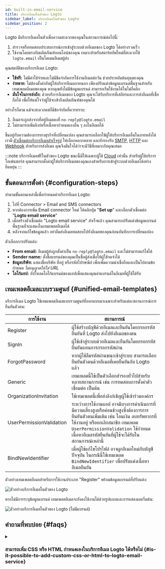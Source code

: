 ```yaml
---
id: built-in-email-service
title: บริการอีเมลในตัวของ Logto
sidebar_label: บริการอีเมลในตัวของ Logto
sidebar_position: 2
---
```


Logto มีบริการอีเมลในตัวเพื่อความสะดวกของคุณในสถานการณ์ต่อไปนี้:

1. สำรวจหรือทดสอบประสบการณ์การเข้าสู่ระบบด้วยอีเมลของ Logto ได้อย่างรวดเร็ว
2. ใช้งานโดยตรงกับผลิตภัณฑ์ออนไลน์ของคุณ เหมาะสำหรับสตาร์ทอัพใหม่ที่สะดวกใช้ `logto.email` เป็นโดเมนอีเมลผู้ส่ง

คุณสมบัติของบริการอีเมล Logto:

- **ใช้ฟรี:** ไม่มีค่าใช้จ่ายและไม่มีขีดจำกัดการใช้งานอีเมลต่อวัน ช่วยประหยัดต้นทุนของคุณ
- **ง่ายดาย:** ไม่ต้องตั้งค่ากับผู้ให้บริการอีเมลภายนอก เพียงปรับแต่งข้อมูลแบรนด์พื้นฐานสำหรับเทมเพลตอีเมลของคุณ หากคุณยังไม่มีข้อมูลแบรนด์ สามารถเริ่มใช้งานได้ในไม่กี่คลิก
- **มั่นใจในการส่งถึง:** ด้วยบริการอีเมลของ Logto คุณจะได้รับบริการที่เสถียรและการส่งอีเมลที่เชื่อถือได้ เพื่อให้แน่ใจว่าผู้ใช้จะเข้าถึงผลิตภัณฑ์ของคุณได้

อย่างไรก็ตาม แม้จะสะดวกแต่ก็มีข้อจำกัดที่ควรทราบ:

1. อีเมลจะถูกส่งจากที่อยู่อีเมลคงที่ `no-reply@logto.email`
2. ไม่สามารถเพิ่มลิงก์หรือเนื้อหากำหนดเองอื่น ๆ ลงในอีเมลได้

ขึ้นอยู่กับความต้องการทางธุรกิจที่เปลี่ยนแปลง คุณสามารถเลือกใช้ผู้ให้บริการอีเมลอื่นในภายหลังได้ เรามี [ตัวเชื่อมต่อบริการอีเมลสำเร็จรูป](/connectors/email-connectors#popular-email-providers) ให้เลือกหลากหลาย และยังรองรับ [SMTP](/integrations/smtp), [HTTP](/integrations/http-email) และ [Webhook](/developers/webhooks) สำหรับการส่งอีเมล คุณจึงมั่นใจได้ว่าจะมีวิธีที่เหมาะกับคุณเสมอ

:::note
บริการอีเมลฟรีในตัวของ Logto ขณะนี้มีให้เฉพาะผู้ใช้ [Cloud](https://cloud.logto.io/) เท่านั้น สำหรับผู้ใช้บริการโอเพ่นซอร์ส คุณสามารถตั้งค่าผู้ให้บริการอีเมลของคุณเองสำหรับการเข้าสู่ระบบด้วยอีเมลได้อย่างยืดหยุ่น
:::

## ขั้นตอนการตั้งค่า \{#configuration-steps}

ทำตามขั้นตอนเหล่านี้เพื่อกำหนดค่าบริการอีเมล Logto:

1. ไปที่ <CloudLink to="/connectors/passwordless">Connector > Email and SMS connectors</CloudLink>
2. หากต้องการเพิ่ม Email connector ใหม่ ให้คลิกปุ่ม "**Set up**" และเลือกตัวเชื่อมต่อ "**Logto email service**"
3. เมื่อสร้างตัวเชื่อมต่อ "Logto email service" สำเร็จแล้ว คุณสามารถปรับแต่งข้อมูลแบรนด์พื้นฐานที่จะแสดงในเทมเพลตอีเมลได้
4. หลังจากแก้ไขข้อมูลแล้ว อย่าลืมส่งอีเมลทดสอบไปยังอีเมลของคุณก่อนบันทึกการเปลี่ยนแปลง

ตัวเลือกการปรับแต่ง:

- **From email:** อีเมลผู้ส่งถูกตั้งค่าเป็น `no-reply@logto.email` และไม่สามารถแก้ไขได้
- **Sender name:** ตั้งชื่อแบรนด์ของคุณเป็นชื่อผู้ส่งเพื่อให้ผู้ใช้จดจำได้
- **ข้อมูลบริษัท:** แสดงชื่อบริษัท ที่อยู่ หรือรหัสไปรษณีย์ เพื่อเพิ่มความน่าเชื่อถือและเป็นไปตามข้อกำหนด _ไม่อนุญาตให้ใส่ URL_
- **โลโก้แอป:** อัปโหลดโลโก้แบรนด์ของแอปเพื่อแสดงคุณค่าแบรนด์ในอีเมลที่ผู้ใช้ได้รับ

## เทมเพลตอีเมลแบบรวมศูนย์ \{#unified-email-templates}

บริการอีเมล Logto ใช้เทมเพลตอีเมลแบบรวมศูนย์ที่ออกแบบมาเฉพาะสำหรับแต่ละสถานการณ์การยืนยันตัวตน:

| การใช้งาน                | สถานการณ์                                                                                                                                                                                                                                                               |
| ------------------------ | ----------------------------------------------------------------------------------------------------------------------------------------------------------------------------------------------------------------------------------------------------------------------- |
| Register                 | ผู้ใช้สร้างบัญชีด้วยอีเมลและยืนยันโดยกรอกรหัสยืนยันที่ Logto ส่งไปยังอีเมลของตน                                                                                                                                                                                         |
| SignIn                   | ผู้ใช้เข้าสู่ระบบด้วยอีเมลและยืนยันโดยกรอกรหัสยืนยันแทนการกรอกรหัสผ่าน                                                                                                                                                                                                  |
| ForgotPassword           | หากผู้ใช้ลืมรหัสผ่านขณะเข้าสู่ระบบ สามารถเลือกยืนยันตัวตนด้วยอีเมลที่เคยยืนยันกับ Logto แล้ว                                                                                                                                                                            |
| Generic                  | เทมเพลตนี้ใช้เป็นตัวเลือกสำรองทั่วไปสำหรับหลายสถานการณ์ เช่น การทดสอบการตั้งค่าตัวเชื่อมต่อ เป็นต้น                                                                                                                                                                     |
| OrganizationInvitation   | ใช้เทมเพลตนี้เพื่อส่งลิงก์เชิญผู้ใช้เข้าร่วมองค์กร                                                                                                                                                                                                                      |
| UserPermissionValidation | ระหว่างการใช้งานแอป อาจมีบางการดำเนินการที่มีความเสี่ยงสูงหรือค่อนข้างสูงซึ่งต้องการการยืนยันตัวตนเพิ่มเติม เช่น โอนเงิน ลบทรัพยากรที่ใช้งานอยู่ หรือยกเลิกสมาชิก เทมเพลต `UserPermissionValidation` ใช้กำหนดเนื้อหาอีเมลรหัสยืนยันที่ผู้ใช้จะได้รับในสถานการณ์เหล่านี้ |
| BindNewIdentifier        | เมื่อผู้ใช้แก้ไขโปรไฟล์ อาจผูกอีเมลใหม่กับบัญชีปัจจุบัน ในกรณีนี้ใช้เทมเพลต `BindNewIdentifier` เพื่อปรับแต่งเนื้อหาอีเมลยืนยัน                                                                                                                                         |

ตัวอย่างเทมเพลตอีเมลสำหรับการใช้งานประเภท "Register" พร้อมข้อมูลแบรนด์ที่ปรับแต่ง:

<img
  src="/img/assets/logto-email-service-template-sample.png"
  alt="ตัวอย่างบริการอีเมลในตัวของ Logto"
/>

หากไม่มีการระบุข้อมูลแบรนด์ เทมเพลตอีเมลจะยังคงใช้งานได้ด้วยรูปแบบและการแสดงผลเริ่มต้น:

<img
  src="/img/assets/logto-email-service-template-sample-without-branding.png"
  alt="ตัวอย่างบริการอีเมลในตัวของ Logto (ไม่มีแบรนด์)"
/>

## คำถามที่พบบ่อย \{#faqs}

<details>
<summary>

### สามารถเพิ่ม CSS หรือ HTML กำหนดเองในบริการอีเมล Logto ได้หรือไม่ \{#is-it-possible-to-add-custom-css-or-html-to-logto-email-service}

</summary>

บริการอีเมลในตัวของ Logto ไม่รองรับ CSS หรือ HTML กำหนดเอง คุณสามารถปรับแต่งได้เฉพาะองค์ประกอบแบรนด์ทั่วไปเท่านั้น ข้อจำกัดนี้มีไว้เพื่อรักษาเสถียรภาพของบริการอีเมลในตัว เนื่องจากผู้เช่าทั้งหมดใช้ IP address และที่อยู่อีเมลผู้ส่งเดียวกัน ดูรายละเอียดเพิ่มเติมได้ที่ "[ปัจจัยที่ช่วยเพิ่มประสิทธิภาพการส่งอีเมล](https://blog.logto.io/verification-email-delivery#factors-to-improve-email-delivery)"

หากต้องการปรับแต่งเทมเพลตอีเมล แนะนำให้ใช้ตัวเชื่อมต่ออีเมลอื่น เช่น AWS Direct Mail, SendGrid, Mailgun, Postmark หรือ SMTP

</details>
